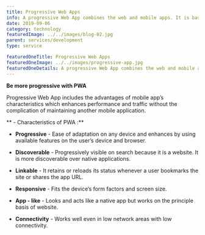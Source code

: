 ```yaml
---
title: Progressive Web Apps
info: A progressive Web App combines the web and mobile apps. It is basically used for mobile applications, think of it as a website which acts and feels like an app.
date: 2019-09-06
category: technology
featuredImage: ../../images/blog-02.jpg
parent: services/development
type: service

featuredOneTitle: Progressive Web Apps
featuredOneImage: ../../images/progressive-app.jpg
featuredOneDetails: A progressive Web App combines the web and mobile apps. It is basically used for mobile applications, think of it as a website which acts and feels like an app.
---
```


**Be more progressive with PWA**

Progressive Web App includes the advantages of mobile app’s characteristics which enhances performance and traffic without the complication of maintaining another mobile application.

** - Characteristics of PWA :**

- **Progressive** - Ease of adaptation on any device and enhances by using available features on the user’s device and browser.

- **Discoverable** - Progressively visible on search because it is a website. It is more discoverable over native applications.

- **Linkable** - It retains or reloads its status whenever a user bookmarks the site or shares the app URL.

- **Responsive** - Fits the device’s form factors and screen size.

- **App - like** - Looks and acts like a native app but works on the principle basis of website.

- **Connectivity** - Works well even in low network areas with low connectivity.
